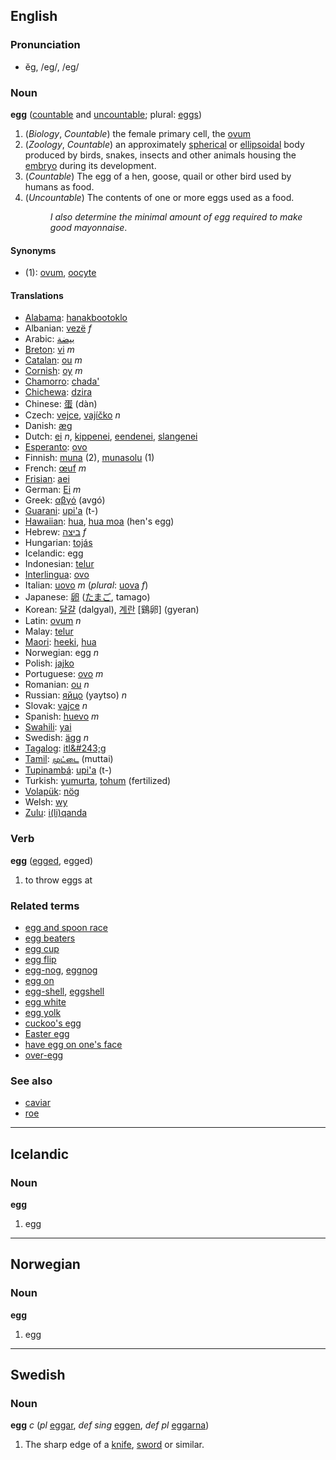 ==English==
===Pronunciation===
*ĕg, /eg/, /eg/

===Noun===
'''egg''' ([[countable]] and [[uncountable]]; plural: [[eggs]])

# (''Biology'', ''Countable'') the female primary cell, the [[ovum]]
# (''Zoology'', ''Countable'') an approximately [[spherical]] or [[ellipsoidal]] body produced by birds, snakes, insects and other animals housing the [[embryo]] during its development.
# (''Countable'') The egg of a hen, goose, quail or other bird used by humans as food.
# (''Uncountable'') The contents of one or more eggs used as a food.
#:''I also determine the minimal amount of egg required to make good mayonnaise''.

====Synonyms====

*(1): [[ovum]], [[oocyte]]

==== Translations ====
*[[Alabama]]: [[hanakbootoklo]]
*Albanian: [[vezë]] ''f''
*Arabic: [[بيضة]]
*[[Breton]]: [[vi]] ''m''
*[[Catalan]]: [[ou]] ''m''
*[[Cornish]]: [[oy]] ''m''
*[[Chamorro]]: [[chada']]
*[[Chichewa]]: [[dzira]]
*Chinese: [[蛋]] (dàn)
*Czech: [[vejce]], [[vajíčko]] ''n''
*Danish: [[æg]]
*Dutch: [[ei]] ''n'', [[kippenei]], [[eendenei]], [[slangenei]]
*[[Esperanto]]: [[ovo]]
*Finnish: [[muna]] (2), [[munasolu]] (1)
*French: [[œuf]] ''m''
*[[Frisian]]: [[aei]]
*German: [[Ei]] ''m''
*Greek: [[αβγό]] (avgó)
*[[Guarani]]: [[upi'a]] (t-)
*[[Hawaiian]]: [[hua]], [[hua moa]] (hen's egg)
*Hebrew: [[ביצה]] ''f''
*Hungarian: [[tojás]]
*Icelandic: egg
*Indonesian: [[telur]]
*[[Interlingua]]: [[ovo]]
*Italian: [[uovo]] ''m'' (''plural'': [[uova]] ''f'')
*Japanese: [[卵]] ([[たまご]], tamago)
*Korean: [[달걀]] (dalgyal), [[계란]] [鷄卵] (gyeran)
*Latin: [[ovum]] ''n''
*Malay: [[telur]]
*[[Maori]]: [[heeki]], [[hua]]
*Norwegian: egg ''n''
*Polish: [[jajko]]
*Portuguese: [[ovo]] ''m''
*Romanian: [[ou]] ''n''
*Russian: [[яйцо]] (yaytso) ''n''
*Slovak: [[vajce]] ''n''
*Spanish: [[huevo]] ''m''
*[[Swahili]]: [[yai]]
*Swedish: [[ägg]] ''n''
*[[Tagalog]]: [[itl&#243;g]]
*[[Tamil]]: [[முட்டை]] (muttai)
*[[Tupinambá]]: [[upi'a]] (t-)
*Turkish: [[yumurta]], [[tohum]] (fertilized)
*[[Volapük]]: [[nög]]
*Welsh: [[wy]]
*[[Zulu]]: [[i(li)qanda]]

===Verb===
'''egg''' ([[egged]], egged)

# to throw eggs at

===Related terms===
*[[egg and spoon race]]
*[[egg beaters]]
*[[egg cup]]
*[[egg flip]]
*[[egg-nog]], [[eggnog]]
*[[egg on]]
*[[egg-shell]], [[eggshell]]
*[[egg white]]
*[[egg yolk]]
*[[cuckoo's egg]]
*[[Easter egg]]
*[[have egg on one's face]]
*[[over-egg]]

===See also===
*[[caviar]]
*[[roe]]

----

==Icelandic==
===Noun===
'''egg'''

# egg

----

==Norwegian==
===Noun===
'''egg'''

# egg

----

==Swedish==
===Noun===
'''egg''' ''c'' (''pl'' [[eggar]], ''def sing'' [[eggen]], ''def pl'' [[eggarna]])

# The sharp edge of a [[knife]], [[sword]] or similar.